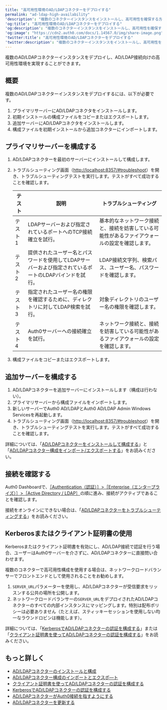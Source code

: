 ```yaml
---
title: "高可用性環境のAD/LDAPコネクターをデプロイする"
permalink: "ad-ldap-high-availability"
'description': "複数のコネクターインスタンスをインストールし、高可用性を確保する方法について説明します。"
'og:title': "高可用性環境のAD/LDAPコネクターをデプロイする"
'og:description': "複数のコネクターインスタンスをインストールし、高可用性を確保する方法について説明します。"
'og:image': "https://cdn2.auth0.com/docs/1.14567.0/img/share-image.png"
'twitter:title': "高可用性環境のAD/LDAPコネクターをデプロイする"
'twitter:description': "複数のコネクターインスタンスをインストールし、高可用性を確保する方法について説明します。"
---
```


複数のAD/LDAPコネクターインスタンスをデプロイし、AD/LDAP接続向けの高可用性環境を実現することができます。

## 概要

複数のAD/LDAPコネクターインスタンスをデプロイするには、以下が必要です。

1. プライマリサーバーにAD/LDAPコネクタをインストールします。
2. 初期インストールの構成ファイルをコピーまたはエクスポートします。
3. 追加サーバーにAD/LDAPコネクタをインストールします。
4. 構成ファイルを初期インストールから追加コネクターにインポートします。

## プライマリサーバーを構成する

1. AD/LDAPコネクターを最初のサーバーにインストールして構成します。
2. トラブルシューティング画面（[http://localhost:8357/#troubleshoot](http://localhost:8357/#troubleshoot)）を開き、トラブルシューティングテストを実行します。テストがすべて成功することを確認します。

   <table class="table"><thead>
   <tr>
   <th>テスト</th>
   <th>説明</th>
   <th>トラブルシューティング</th>
   </tr>
   </thead>
   <tbody>
   <tr>
   <td>テスト1</td>
   <td>LDAPサーバーおよび指定されているポートへのTCP接続確立を試行。</td>
   <td>基本的なネットワーク接続と、接続を妨害している可能性があるファイアウォールの設定を確認します。</td>
   </tr>
   <tr>
   <td>テスト2</td>
   <td>提供されたユーザー名とパスワードを使用してLDAPサーバーおよび指定されているポートのLDAPバインドを試行。</td>
   <td>LDAP接続文字列、検索パス、ユーザー名、パスワードを確認します。</td>
   </tr>
   <tr>
   <td>テスト3</td>
   <td>指定されたユーザー名の権限を確認するために、ディレクトリに対してLDAP検索を試行。</td>
   <td>対象ディレクトリのユーザー名の権限を確認します。</td>
   </tr>
   <tr>
   <td>テスト4</td>
   <td>Auth0サーバーへの接続確立を試行。</td>
   <td>ネットワーク接続と、接続を妨害している可能性があるファイアウォールの設定を確認します。</td>
   </tr>
   </tbody>
   </table>
3. 構成ファイルをコピーまたはエクスポートします。

## 追加サーバーを構成する

1. AD/LDAPコネクターを追加サーバーにインストールします（構成は行わない）。
2. プライマリサーバーから構成ファイルをインポートします。
3. 新しいサーバーでAuth0 AD/LDAPとAuth0 AD/LDAP Admin Windows Servicesを再起動します。
4. トラブルシューティング画面（[http://localhost:8357/#troubleshoot](http://localhost:8357/#troubleshoot)）を開き、トラブルシューティングテストを実行します。テストがすべて成功することを確認します。

詳細については、「[AD/LDAPコネクターをインストールして構成する](/ja-jp/authenticate/identity-providers/enterprise-identity-providers/active-directory-ldap/ad-ldap-connector/install-configure-ad-ldap-connector)」と「[AD/LDAPコネクター構成をインポート/エクスポートする](/ja-jp/authenticate/identity-providers/enterprise-identity-providers/active-directory-ldap/ad-ldap-connector/import-export-ad-ldap-connector-configs)」をお読みください。

## 接続を確認する

<Tooltip data-tooltip-id="react-containers-DefinitionTooltip-0" href="/ja-jp/glossary?term=auth0-dashboard" tip="Auth0 Dashboard: サービスを構成するためのAuth0の主製品。" cta="用語集の表示">Auth0 Dashboard</Tooltip>で、[［Authentication（認証）］>［Enterprise（エンタープライズ）］>［Active Directory / LDAP］](https://manage.auth0.com/#/connections/enterprise/ad)の順に進み、接続がアクティブであることを確認します。

接続をオンラインにできない場合は、「[AD/LDAPコネクターをトラブルシューティングする](/ja-jp/troubleshoot/integration-extensibility-issues/troubleshoot-ad-ldap-connector)」をお読みください。

## Kerberosまたはクライアント証明書の使用

Kerberosまたはクライアント証明書を有効にし、AD/LDAP接続で認証を行う場合、ユーザーはAuth0サーバーを介さずに、AD/LDAPコネクターに直接問い合わせます。

複数のコネクターで高可用性構成を使用する場合は、ネットワークロードバランサーでフロントエンドとして使用されることをお勧めします。

1. `SERVER_URL`パラメーターを使用し、AD/LDAPコネクターが受信要求をリッスンする公共の場所を公開します。
2. ネットワークロードバランサーの`SERVER_URL`をデプロイされたAD/LDAPコネクターのすべての内部インスタンスにマッピングします。特別は配布ポリシーは必要ありません（たとえば、スティッキーセッションを使用しない均一なラウンドロビンは機能します）。

詳細については、「[KerberosでAD/LDAPコネクターの認証を構成する](/ja-jp/authenticate/identity-providers/enterprise-identity-providers/active-directory-ldap/ad-ldap-connector/configure-ad-ldap-connector-with-kerberos)」または「[クライアント証明書を使ってAD/LDAPコネクターの認証を構成する](/ja-jp/authenticate/identity-providers/enterprise-identity-providers/active-directory-ldap/ad-ldap-connector/configure-ad-ldap-connector-client-certificates)」をお読みください。

## もっと詳しく

* [AD/LDAPコネクターのインストールと構成](/ja-jp/authenticate/identity-providers/enterprise-identity-providers/active-directory-ldap/ad-ldap-connector/install-configure-ad-ldap-connector)
* [AD/LDAPコネクター構成のインポートとエクスポ―ト](/ja-jp/authenticate/identity-providers/enterprise-identity-providers/active-directory-ldap/ad-ldap-connector/import-export-ad-ldap-connector-configs)
* [クライアント証明書を使ってAD/LDAPコネクターの認証を構成する](/ja-jp/authenticate/identity-providers/enterprise-identity-providers/active-directory-ldap/ad-ldap-connector/configure-ad-ldap-connector-client-certificates)
* [KerberosでAD/LDAPコネクターの認証を構成する](/ja-jp/authenticate/identity-providers/enterprise-identity-providers/active-directory-ldap/ad-ldap-connector/configure-ad-ldap-connector-with-kerberos)
* [AD/LDAPコネクターがAuth0接続を指すようにする](/ja-jp/authenticate/identity-providers/enterprise-identity-providers/active-directory-ldap/ad-ldap-connector/ad-ldap-connector-to-auth0)
* [AD/LDAPコネクターを更新する](/ja-jp/authenticate/identity-providers/enterprise-identity-providers/active-directory-ldap/ad-ldap-connector/update-ad-ldap-connectors)